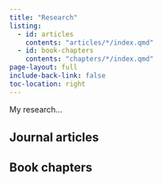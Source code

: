 ```yaml
---
title: "Research"
listing:
  - id: articles
    contents: "articles/*/index.qmd"
  - id: book-chapters
    contents: "chapters/*/index.qmd"
page-layout: full
include-back-link: false
toc-location: right
---
```


My research...

## Journal articles

::: {#articles}
:::

## Book chapters

::: {#book-chapters}
:::
